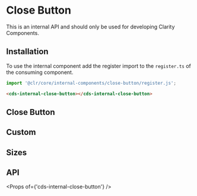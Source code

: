 
<Meta title="Internal/APIs/Close Button/Getting Started" />

# Close Button

<cds-alert-group status="danger" cds-layout="m-b:lg">
  <cds-alert>This is an internal API and should only be used for developing Clarity Components.</cds-alert>
</cds-alert-group>

## Installation

To use the internal component add the register import to the `register.ts` of
the consuming component.

```typescript
import '@clr/core/internal-components/close-button/register.js';
```

```html
<cds-internal-close-button></cds-internal-close-button>
```

## Close Button

<Preview>
  <Story id="internal-apis-close-button-stories--close-button" />
</Preview>

## Custom

<Preview>
  <Story id="internal-apis-close-button-stories--custom" />
</Preview>

## Sizes

<Preview>
  <Story id="internal-apis-close-button-stories--sizes" />
</Preview>

## API

<Props of={'cds-internal-close-button'} />
